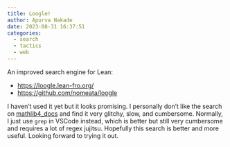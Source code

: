 ```yaml
---
title: Loogle!
author: Apurva Nakade
date: 2023-08-31 16:37:51
categories: 
  - search
  - tactics
  - web
---
```


An improved search engine for Lean: 

- [https://loogle.lean-fro.org/](https://loogle.lean-fro.org/)
- [https://github.com/nomeata/loogle](https://github.com/nomeata/loogle)

I haven't used it yet but it looks promising. 
I personally don't like the search on [mathlib4_docs](https://leanprover-community.github.io/mathlib4_docs/index.html) and find it very glitchy, slow, and cumbersome. 
Normally, I just use `grep` in VSCode instead, which is better but still very cumbersome and requires a lot of regex jujitsu.
Hopefully this search is better and more useful.
Looking forward to trying it out.
